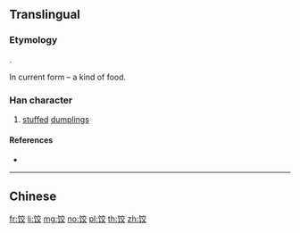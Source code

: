 {{character info/new}}
{{also|餃}}
==Translingual==
{{stroke order}}

===Etymology===
{{Han simp|餃|f=飠|t=饣}}.

In current form {{Han compound|食|alt1=饣|t1=food, eat|交|ls=psc|c1=s|c2=p}} – a kind of food.

===Han character===
{{Han char|rn=184|rad=饣|as=06|sn=9|four=|canj=NVYCK|ids=⿰饣交}}

# [[stuffed]] [[dumpling]]s

====References====
* {{Han ref|kx=1427.311|hdz=74452.010|uh=997A|ud=39290}}

----

==Chinese==
{{zh-see|餃}}

[[fr:饺]]
[[li:饺]]
[[mg:饺]]
[[no:饺]]
[[pl:饺]]
[[th:饺]]
[[zh:饺]]